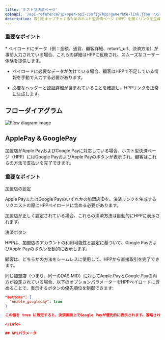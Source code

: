 ```yaml
---
title: 'ホスト型決済ページ'
openapi: '/api-reference/jp/open-api-config/hpp/generate-link.json POST /api/v1/server-to-server-interface/hpp/generate/link'
description: 取引をキャプチャするためのホスト型決済ページ（HPP）を開くリンクを生成します。
---
```


### 重要なポイント

<Info>
  * ペイロードにデータ（例：金額、通貨、顧客詳細、return\_url、決済方法）が事前入力されている場合、これらの詳細はHPPに反映され、スムーズなユーザー体験を提供します。

  * ペイロードに必要なデータが欠けている場合、顧客はHPPで不足している情報を手動で入力する必要があります。

  * 必要なヘッダーと認証詳細が含まれていることを確認し、HPPリンクを正常に生成します。
</Info>

## フローダイアグラム

![Flow diagram image](/images/timeline-diagram/flows-API-HPP-jp.svg)

## ApplePay & GooglePay

加盟店がApple PayおよびGoogle Payに対応している場合、ホスト型決済ページ（HPP）にはGoogle PayおよびApple Payのボタンが表示され、顧客はこれらの方法で支払いを完了できます。

### 重要なポイント

<Info>
加盟店の設定

Apple PayまたはGoogle Payのいずれかの加盟店IDを、決済リンクを生成するリクエストの際にHPPペイロードに含める必要があります。

加盟店が正しく設定されている場合、これらの決済方法は自動的にHPPに表示されます。

決済ボタン

HPPは、加盟店のアカウントの利用可能性と設定に基づいて、Google PayおよびApple Payのボタンを動的に表示します。

顧客は、どちらかの方法をシームレスに使用して、HPPから直接取引を完了できます。

同じ加盟店（つまり、同一のDAS MID）に対してApple PayとGoogle Payの両方が設定されている場合、以下のオプションパラメーターをHPPペイロードに含めることで、表示するボタンの優先順位を制御できます:

```json
"buttons": {
  "enable_googlepay": true
}

この値を true に設定すると、決済画面上でGoogle Payが優先的に表示されます。省略された場合は、デバイスおよびブラウザの互換性に基づいてデフォルトの優先順位が適用されます。
  
</Info>

## APIパラメータ

